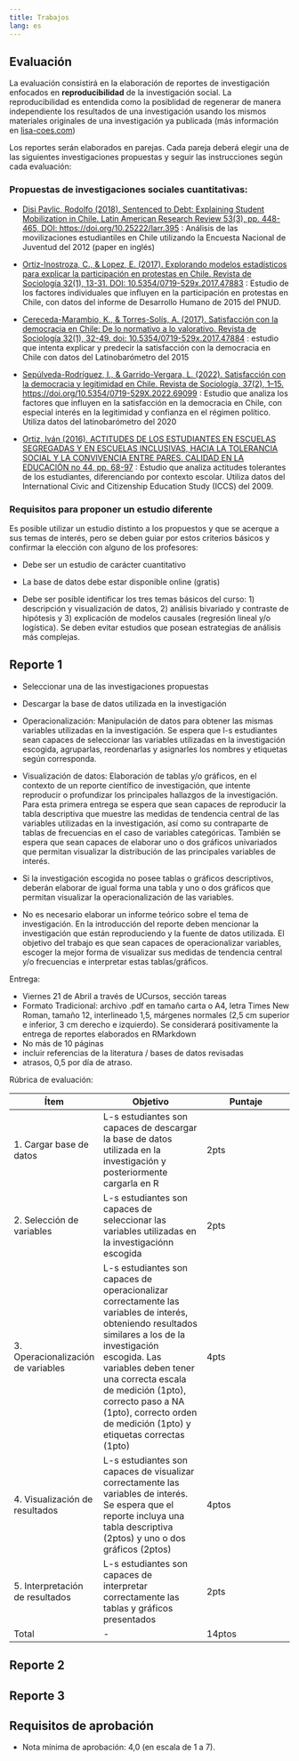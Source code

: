 ---
title: Trabajos
lang: es
---

## Evaluación

La evaluación consistirá en la elaboración de reportes de investigación enfocados en **reproducibilidad** de la investigación social. La reproducibilidad es entendida como la posiblidad de regenerar de manera independiente los resultados de una investigación usando los mismos materiales originales de una investigación ya publicada (más información en [lisa-coes.com](https://lisa-coes.com/))

Los reportes serán elaborados en parejas. Cada pareja deberá elegir una de las siguientes investigaciones propuestas y seguir las instrucciones según cada evaluación:

### Propuestas de investigaciones sociales cuantitativas:

* [Disi Pavlic, Rodolfo (2018). Sentenced to Debt: Explaining Student Mobilization in Chile. Latin American Research Review 53(3), pp. 448-465, DOI: https://doi.org/10.25222/larr.395](https://www.cambridge.org/core/journals/latin-american-research-review/article/sentenced-to-debt-explaining-student-mobilization-in-chile/A7E9047126E9464D5273F7662FF2570C) : Análisis de las movilizaciones estudiantiles en Chile utilizando la Encuesta Nacional de Juventud del 2012 (paper en inglés)

* [Ortiz-Inostroza, C., & Lopez, E. (2017). Explorando modelos estadísticos para explicar la participación en protestas en Chile. Revista de Sociología 32(1), 13-31. DOI: 10.5354/0719-529x.2017.47883](https://revistadesociologia.uchile.cl/index.php/RDS/article/view/47883/50542) : Estudio de los factores individuales que influyen en la participación en protestas en Chile, con datos del informe de Desarrollo Humano de 2015 del PNUD.

* [Cereceda-Marambio, K., & Torres-Solís, A. (2017). Satisfacción con la democracia en Chile: De lo normativo a lo valorativo. Revista de Sociología 32(1), 32-49. doi: 10.5354/0719-529x.2017.47884](https://revistadesociologia.uchile.cl/index.php/RDS/article/view/47884/50543) : estudio que intenta explicar y predecir la satisfacción con la democracia en Chile con datos del Latinobarómetro del 2015

* [Sepúlveda-Rodríguez, I., & Garrido-Vergara, L. (2022). Satisfacción con la democracia y legitimidad en Chile. Revista de Sociología, 37(2), 1–15. https://doi.org/10.5354/0719-529X.2022.69099](https://revistadesociologia.uchile.cl/index.php/RDS/article/view/69099/71793) : Estudio que analiza los factores que influyen en la satisfacción en la democracia en Chile, con especial interés en la legitimidad y confianza en el régimen político. Utiliza datos del latinobarómetro del 2020

* [Ortiz, Iván (2016). ACTITUDES DE LOS ESTUDIANTES EN ESCUELAS SEGREGADAS Y EN ESCUELAS INCLUSIVAS, HACIA LA TOLERANCIA SOCIAL Y LA CONVIVENCIA ENTRE PARES. CALIDAD EN LA EDUCACIÓN no 44, pp. 68-97](https://www.calidadenlaeducacion.cl/index.php/rce/article/view/20/17) : Estudio que analiza actitudes tolerantes de los estudiantes, diferenciando por contexto escolar. Utiliza datos del International Civic and Citizenship Education Study (ICCS) del 2009.

### Requisitos para proponer un estudio diferente

Es posible utilizar un estudio distinto a los propuestos y que se acerque a sus temas de interés, pero se deben guiar por estos criterios básicos y confirmar la elección con alguno de los profesores:

- Debe ser un estudio de carácter cuantitativo

- La base de datos debe estar disponible online (gratis)

- Debe ser posible identificar los tres temas básicos del curso: 1) descripción y visualización de datos, 2) análisis bivariado y contraste de hipótesis y 3) explicación de modelos causales (regresión lineal y/o logística). Se deben evitar estudios que posean estrategias de análisis más complejas.


## Reporte 1

- Seleccionar una de las investigaciones propuestas
- Descargar la base de datos utilizada en la investigación
- Operacionalización: Manipulación de datos para obtener las mismas variables utilizadas en la investigación. Se espera que l-s estudiantes sean capaces de seleccionar las variables utilizadas en la investigación escogida, agruparlas, reordenarlas y asignarles los nombres y etiquetas según corresponda.
- Visualización de datos: Elaboración de tablas y/o gráficos, en el contexto de un reporte científico de investigación, que intente reproducir o profundizar los principales hallazgos de la investigación. Para esta primera entrega se espera que sean capaces de reproducir la tabla descriptiva que muestre las medidas de tendencia central de las variables utilizadas en la investigación, así como su contraparte de tablas de frecuencias en el caso de variables categóricas. También se espera que sean capaces de elaborar uno o dos gráficos univariados que permitan visualizar la distribución de las principales variables de interés.
- Si la investigación escogida no posee tablas o gráficos descriptivos, deberán elaborar de igual forma una tabla y uno o dos gráficos que permitan visualizar la operacionalización de las variables.

- No es necesario elaborar un informe teórico sobre el tema de investigación. En la introducción del reporte deben mencionar la investigación que están reproduciendo y la fuente de datos utilizada. El objetivo del trabajo es que sean capaces de operacionalizar variables, escoger la mejor forma de visualizar sus medidas de tendencia central y/o frecuencias e interpretar estas tablas/gráficos.




Entrega:

- Viernes 21 de Abril a través de UCursos, sección tareas
- Formato Tradicional: archivo .pdf en tamaño carta o A4, letra Times New Roman, tamaño 12, interlineado 1,5, márgenes normales (2,5 cm superior e inferior, 3 cm derecho e izquierdo). Se considerará positivamente la entrega de reportes elaborados en RMarkdown
- No más de 10 páginas
- incluir referencias de la literatura / bases de datos revisadas
- atrasos, 0,5 por día de atraso.

Rúbrica de evaluación:

| Ítem | Objetivo | Puntaje |
|------|----------|---------|
|1. Cargar base de datos              | L-s estudiantes son capaces de descargar la base de datos utilizada en la investigación y posteriormente cargarla en R         |    2pts         |
|2. Selección de variables            | L-s estudiantes son capaces de seleccionar las variables utilizadas en la investigaciónn escogida          | 2pts        |
|3. Operacionalización de variables   | L-s estudiantes son capaces de operacionalizar correctamente las variables de interés, obteniendo resultados similares a los de la investigación escogida. Las variables deben tener una correcta escala de medición (1pto), correcto paso a NA (1pto), correcto orden de medición (1pto) y etiquetas correctas (1pto)          |     4pts    |
|4. Visualización de resultados       | L-s estudiantes son capaces de visualizar correctamente las variables de interés. Se espera que el reporte incluya una tabla descriptiva (2ptos) y uno o dos gráficos (2ptos)         |   4ptos      |
|5. Interpretación de resultados      | L-s estudiantes son capaces de interpretar correctamente las tablas y gráficos presentados       |  2pts       |
| Total|- |14ptos|



## Reporte 2




## Reporte 3





## Requisitos de aprobación

- Nota mínima de aprobación: 4,0 (en escala de 1 a 7).
